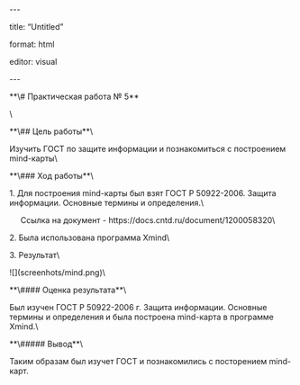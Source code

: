 \-\--

title: "Untitled"

format: html

editor: visual

\-\--

\*\*\\# Практическая работа № 5\*\*

\\

\*\*\\## Цель работы\*\*\\

Изучить ГОСТ по защите информации и познакомиться с построением mind-карты\\

\*\*\\### Ход работы\*\*\\

1\. Для построения mind-карты был взят ГОСТ Р 50922-2006. Защита информации. Основные термины и определения.\\

     Ссылка на документ - https://docs.cntd.ru/document/1200058320\\

2\. Была использована программа Xmind\\

3\. Результат\\

!\[\](screenhots/mind.png)\\

\*\*\\#### Оценка результата\*\*\\

Был изучен ГОСТ Р 50922-2006 г. Защита информации. Основные термины и определения и была построена mind-карта в программе Xmind.\\

\*\*\\##### Вывод\*\*\\

Таким образам был изучет ГОСТ и познакомились с посторением mind-карт.
